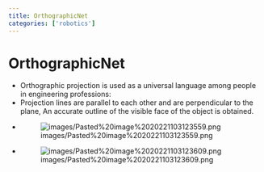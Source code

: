 ```yaml
---
title: OrthographicNet
categories: ['robotics']
---
```


# OrthographicNet
- Orthographic projection is used as a universal language among people in engineering professions:
- Projection lines are parallel to each other and are perpendicular to the plane, An accurate outline of the visible face of the object is obtained.
- ![images/Pasted%20image%2020221103123559.png](images/Pasted%20image%2020221103123559.png)
- ![images/Pasted%20image%2020221103123609.png](images/Pasted%20image%2020221103123609.png)



